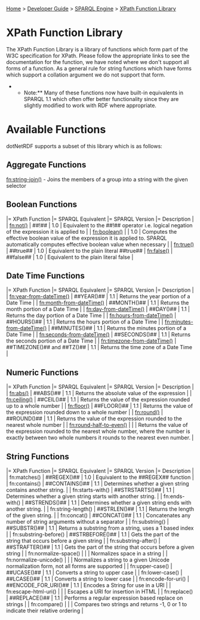 [[Home]] > [[Developer Guide]] > [[DeveloperGuide/SPARQL Engine|SPARQL Engine]] > [[DeveloperGuide/SPARQL/XPath Functions|XPath Function Library]]

= XPath Function Library =

The XPath Function Library is a library of functions which form part of the W3C specification for XPath. Please follow the appropriate links to see the documentation for the function, we have noted where we don't support all forms of a function. As a general rule for string functions which have forms which support a collation argument we do not support that form.

**Note:** Many of these functions now have built-in equivalents in SPARQL 1.1 which often offer better functionality since they are slightly modified to work with RDF where appropriate.

= Available Functions =

dotNetRDF supports a subset of this library which is as follows:

== Aggregate Functions ==

[[http://www.w3.org/2005/xpath-functions/#string-join|fn:string-join()]] - Joins the members of a group into a string with the given selector

== Boolean Functions ==

|= XPath Function |= SPARQL Equivalent |= SPARQL Version |= Description |
| [[http://www.w3.org/2005/xpath-functions/#not|fn:not()]] | ##!## | 1.0 | Equivalent to the ##!## operator i.e. logical negation of the expression it is applied to |
| [[http://www.w3.org/2005/xpath-functions/#boolean|fn:boolean()]] | | 1.0 | Computes the effective boolean value of the expression it is applied to.  SPARQL automatically computes effective boolean value when necessary |
| [[http://www.w3.org/2005/xpath-functions/#true|fn:true()]] | ##true## | 1.0 | Equivalent to the plain literal ##true##
| [[http://www.w3.org/2005/xpath-functions/#false|fn:false()]] | ##false## | 1.0 | Equivalent to the plain literal false |

== Date Time Functions ==

|= XPath Function |= SPARQL Equivalent |= SPARQL Version |= Description |
| [[http://www.w3.org/2005/xpath-functions/#year-from-dateTime|fn:year-from-dateTime()]] | ##YEAR()## | 1.1 | Returns the year portion of a Date Time |
| [[http://www.w3.org/2005/xpath-functions/#month-from-dateTime|fn:month-from-dateTime()]] | ##MONTH()## | 1.1 | Returns the month portion of a Date Time |
| [[http://www.w3.org/2005/xpath-functions/#day-from-dateTime|fn:day-from-dateTime()]] | ##DAY()## | 1.1 | Returns the day portion of a Date Time |
| [[http://www.w3.org/2005/xpath-functions/#hours-from-dateTime|fn:hours-from-dateTime()]] | ##HOURS()## | 1.1 | Returns the hours portion of a Date Time |
| [[http://www.w3.org/2005/xpath-functions/#minutes-from-dateTime|fn:minutes-from-dateTime()]] | ##MINUTES()## | 1.1 | Returns the minutes portion of a Date Time |
| [[http://www.w3.org/2005/xpath-functions/#seconds-from-dateTime|fn:seconds-from-dateTime()]] | ##SECONDS()## | 1.1 | Returns the seconds portion of a Date Time |
| [[http://www.w3.org/2005/xpath-functions/#timezone-from-dateTime|fn:timezone-from-dateTime()]] | ##TIMEZONE()## and ##TZ()## | 1.1 | Returns the time zone of a Date Time |

== Numeric Functions ==

|= XPath Function |= SPARQL Equivalent |= SPARQL Version |= Description |
| [[http://www.w3.org/2005/xpath-functions/#abs|fn:abs()]] | ##ABS()## | 1.1 | Returns the absolute value of the expression |
| [[http://www.w3.org/2005/xpath-functions/#ceiling|fn:ceiling()]] | ##CEIL()## | 1.1 | Returns the value of the expression rounded up to a whole number |
| [[http://www.w3.org/2005/xpath-functions/#floor|fn:floor()]] | ##FLOOR()## | 1.1 | Returns the value of the expression rounded down to a whole number |
| [[http://www.w3.org/2005/xpath-functions/#round|fn:round()]] | ##ROUND()## | 1.1 | Returns the value of the expression rounded to the nearest whole number |
| [[http://www.w3.org/2005/xpath-functions/#round-half-to-even|fn:round-half-to-even()]] | | | Returns the value of the expression rounded to the nearest whole number, where the number is exactly between two whole numbers it rounds to the nearest even number. |

== String Functions ==

|= XPath Function |= SPARQL Equivalent |= SPARQL Version |= Description |
| fn:matches() | ##REGEX()## | 1.0 | Equivalent to the ##REGEX## function |
| fn:contains() | ##CONTAINS()## | 1.1 | Determines whether a given string contains another string. |
| fn:starts-with() | ##STRSTARTS()## | 1.1 | Determines whether a given string starts with another string. |
| fn:ends-with() | ##STRENDS()## | 1.1 | Determines whether a given string ends with another string. |
| fn:string-length() | ##STRLEN()## | 1.1 | Returns the length of the given string. |
| fn:concat() | ##CONCAT()## | 1.1 | Concatenates any number of string arguments without a separator |
| fn:substring() | ##SUBSTR()## | 1.1 | Returns a substring from a string, uses a 1 based index |
| fn:substring-before() | ##STRBEFORE()## | 1.1 | Gets the part of the string that occurs before a given string |
| fn:substring-after() | ##STRAFTER()## | 1.1 | Gets the part of the string that occurs before a given string |
| fn:normalize-space() | | | Normalizes space in a string |
| fn:normalize-unicode() | | | Normalizes a string to a given Unicode normalization form, not all forms are supported |
| fn:upper-case() | ##UCASE()## | 1.1 | Converts a string to upper case |
| fn:lower-case() | ##LCASE()## | 1.1 | Converts a string to lower case |
| fn:encode-for-uri() | ##ENCODE_FOR_URI()## | 1.1 | Encodes a String for use in a URI |
| fn:escape-html-uri() | | | Escapes a URI for insertion in HTML |
| fn:replace() | ##REPLACE()## | 1.1 | Performs a regular expression based replace on strings |
| fn:compare() | | | Compares two strings and returns -1, 0 or 1 to indicate their relative ordering |